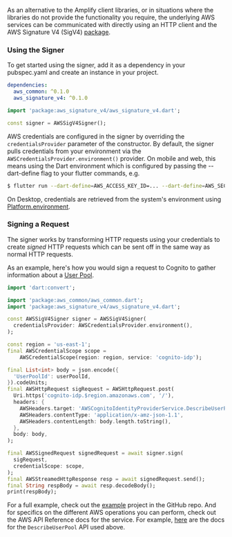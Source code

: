 As an alternative to the Amplify client libraries, or in situations where the libraries do not provide the functionality you require, 
the underlying AWS services can be communicated with directly using an HTTP client and the AWS Signature V4 (SigV4) [package](https://pub.dev/packages/aws_signature_v4).

### Using the Signer

To get started using the signer, add it as a dependency in your pubspec.yaml and create an instance in your project.

```yaml
dependencies:
  aws_common: ^0.1.0
  aws_signature_v4: ^0.1.0
```

```dart
import 'package:aws_signature_v4/aws_signature_v4.dart';

const signer = AWSSigV4Signer();
```

AWS credentials are configured in the signer by overriding the `credentialsProvider` parameter of the constructor. By default, the signer 
pulls credentials from your environment via the `AWSCredentialsProvider.environment()` provider. On mobile and web, this means using 
the Dart environment which is configured by passing the --dart-define flag to your flutter commands, e.g.

```sh
$ flutter run --dart-define=AWS_ACCESS_KEY_ID=... --dart-define=AWS_SECRET_ACCESS_KEY=...
```

On Desktop, credentials are retrieved from the system's environment using [Platform.environment](https://api.dart.dev/stable/dart-io/Platform/environment.html).

### Signing a Request

The signer works by transforming HTTP requests using your credentials to create _signed_ HTTP requests which can be sent off in the
same way as normal HTTP requests.

As an example, here's how you would sign a request to Cognito to gather information about a [User Pool](https://docs.aws.amazon.com/cognito/latest/developerguide/cognito-user-identity-pools.html).

```dart
import 'dart:convert';

import 'package:aws_common/aws_common.dart';
import 'package:aws_signature_v4/aws_signature_v4.dart';

const AWSSigV4Signer signer = AWSSigV4Signer(
  credentialsProvider: AWSCredentialsProvider.environment(),
);

const region = 'us-east-1';
final AWSCredentialScope scope =
    AWSCredentialScope(region: region, service: 'cognito-idp');

final List<int> body = json.encode({
  'UserPoolId': userPoolId,
}).codeUnits;
final AWSHttpRequest sigRequest = AWSHttpRequest.post(
  Uri.https('cognito-idp.$region.amazonaws.com', '/'),
  headers: {
    AWSHeaders.target: 'AWSCognitoIdentityProviderService.DescribeUserPool',
    AWSHeaders.contentType: 'application/x-amz-json-1.1',
    AWSHeaders.contentLength: body.length.toString(),
  },
  body: body,
);

final AWSSignedRequest signedRequest = await signer.sign(
  sigRequest,
  credentialScope: scope,
);
final AWSStreamedHttpResponse resp = await signedRequest.send();
final String respBody = await resp.decodeBody();
print(respBody);
```

For a full example, check out the [example](https://github.com/aws-amplify/amplify-flutter/tree/main/packages/aws_signature_v4/example) project in the GitHub repo. 
And for specifics on the different AWS operations you can perform, check out the AWS API Reference docs for the service. For example, 
[here](https://docs.aws.amazon.com/cognito-user-identity-pools/latest/APIReference/API_DescribeUserPool.html) are the docs for the `DescribeUserPool` API used above.

